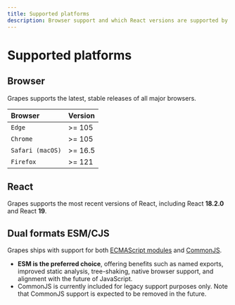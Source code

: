 ```yaml
---
title: Supported platforms
description: Browser support and which React versions are supported by Grapes.,
---
```


# Supported platforms

## Browser

Grapes supports the latest, stable releases of all major browsers.

| Browser          | Version |
| :--------------- | :------ |
| `Edge`           | >= 105  |
| `Chrome`         | >= 105  |
| `Safari (macOS)` | >= 16.5 |
| `Firefox`        | >= 121  |

## React

Grapes supports the most recent versions of React, including React **18.2.0** and React **19**.

## Dual formats ESM/CJS

Grapes ships with support for both [ECMAScript modules](https://nodejs.org/api/esm.html) and [CommonJS](https://nodejs.org/api/modules.html).

- **ESM is the preferred choice**, offering benefits such as named exports, improved static analysis, tree-shaking, native browser support, and alignment with the future of JavaScript.
- CommonJS is currently included for legacy support purposes only. Note that CommonJS support is expected to be removed in the future.
